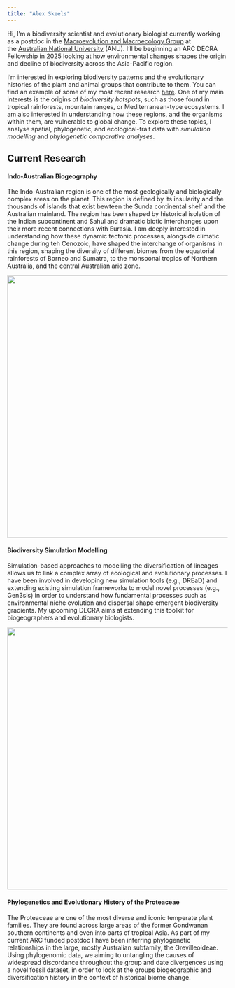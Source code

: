 ```yaml
---
title: "Alex Skeels"
---
```


Hi, I'm a biodiversity scientist and evolutionary biologist currently working as a postdoc in the [Macroevolution and Macroecology Group](http://www.macroevoeco.com/) at the [Australian National University](https://biology.anu.edu.au/research/divisions/ecology-and-evolution) (ANU). I'll be beginning an ARC DECRA Fellowship in 2025 looking at how environmental changes shapes the origin and decline of biodiversity across the Asia-Pacific region.

I'm interested in exploring biodiversity patterns and the evolutionary histories of the plant and animal groups that contribute to them. You can find an example of some of my most recent research [here](https://www.science.org/stoken/author-tokens/ST-1301/full). One of my main interests is the origins of *biodiversity hotspots*, such as those found in tropical rainforests, mountain ranges, or Mediterranean-type ecosystems. I am also interested in understanding how these regions, and the organisms within them, are vulnerable to global change. To explore these topics, I analyse spatial, phylogenetic, and ecological-trait data with *simulation modelling* and *phylogenetic* *comparative* *analyses*.

## Current Research

#### Indo-Australian Biogeography

The Indo-Australian region is one of the most geologically and biologically complex areas on the planet. This region is defined by its insularity and the thousands of islands that exist bewteen the Sunda continental shelf and the Australian mainland. The region has been shaped by historical isolation of the Indian subcontinent and Sahul and dramatic biotic interchanges upon their more recent connections with Eurasia. I am deeply interested in understanding how these dynamic tectonic processes, alongside climatic change during teh Cenozoic, have shaped the interchange of organisms in this region, shaping the diversity of different biomes from the equatorial rainforests of Borneo and Sumatra, to the monsoonal tropics of Northern Australia, and the central Australian arid zone.

![](pictures/sundasahul.png){width=600}

#### Biodiversity Simulation Modelling

Simulation-based approaches to modelling the diversification of lineages allows us to link a complex array of ecological and evolutionary processes. I have been involved in developing new simulation tools (e.g., DREaD) and extending existing simulation frameworks to model novel processes (e.g., Gen3sis) in order to understand how fundamental processes such as environmental niche evolution and dispersal shape emergent biodiversity gradients. My upcoming DECRA aims at extending this toolkit for biogeographers and evolutionary biologists.

![](pictures/simulation_model.png){width=600} 

#### Phylogenetics and Evolutionary History of the Proteaceae

The Proteaceae are one of the most diverse and iconic temperate plant families. They are found across large areas of the former Gondwanan southern continents and even into parts of tropical Asia. As part of my current ARC funded postdoc I have been inferring phylogenetic relationships in the large, mostly Australian subfamily, the Grevilleoideae.  Using phylogenomic data, we aiming to untangling the causes of widespread discordance throughout the group and date divergences using a novel fossil dataset, in order to look at the groups biogeographic and diversification history in the context of historical biome change.

